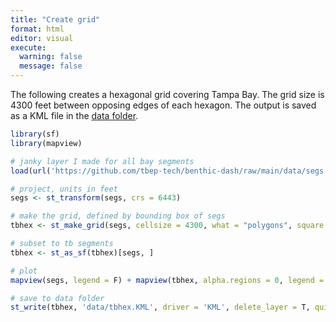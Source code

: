 ```yaml
---
title: "Create grid"
format: html
editor: visual
execute:
  warning: false
  message: false
---
```


The following creates a hexagonal grid covering Tampa Bay.  The grid size is 4300 feet between opposing edges of each hexagon. The output is saved as a KML file in the [data folder](https://github.com/tbep-tech/tb-hex/tree/main/data){target="_blank"}. 

```r
library(sf)
library(mapview)

# janky layer I made for all bay segments 
load(url('https://github.com/tbep-tech/benthic-dash/raw/main/data/segs.RData'))

# project, units in feet
segs <- st_transform(segs, crs = 6443)

# make the grid, defined by bounding box of segs
tbhex <- st_make_grid(segs, cellsize = 4300, what = "polygons", square = F)

# subset to tb segments
tbhex <- st_as_sf(tbhex)[segs, ]

# plot
mapview(segs, legend = F) + mapview(tbhex, alpha.regions = 0, legend = F)

# save to data folder
st_write(tbhex, 'data/tbhex.KML', driver = 'KML', delete_layer = T, quiet = T)
```

